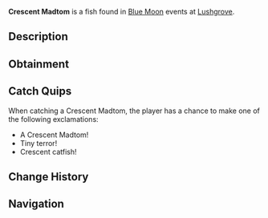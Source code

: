 {{FishInfobox
|image          = Crescent Madtom.png
|rarity         = Rare
|sea            = Second Sea
|location       = [[Blue Moon - Second Sea]]
|sublocation    = 
|sources        = Fishing Rod
|radar_location = 
|prog_speed     = +20
|xp             = 3820
|weather        = Rain
|time           = 
|season         = Winter
|bait           = Lushrooms
|base_weight    = 9
|base_value     = 1425
|weight_range   = 6
|base_chance    = 80
|base_resil     = 50
}}
'''Crescent Madtom''' is a {{Rarity|Rare}} fish found in [[Blue Moon]] events at [[Lushgrove]].

== Description ==
{{Description|A small, feisty fish with glowing eyes, darting through the tides.|Bestiary Entry}}

== Obtainment ==
{{Description|It flails where the rain feeds the water's heart.|Bestiary Hint}}
{{Fish Availability|
Blue Moon/Second Sea
|top_rods      = 
Free Spirit Rod\165061.69\118360.96;
Trident Rod\157512.32\157210.94;
Leviathan's Fang Rod\154833.22\154235.61;
Azure Of Lagoon\153483.5\137576.12;
Training Rod\150803.89\182886.88;
Flimsy Rod\119929.45\120460.78;
Resourceful Rod\102491.29\118886.78;
Fang of the Eclipse\133971.72\151454.73;
Blazebringer Rod\131977.06\151282.67;
Verdant Shear Rod\131394.12\147344.12;
Astralhook Rod\126963.19\18087.83;
No-Life Rod\122351.65\122148.22;
Seraphic Rod\111849.32\111635.31;
Ethereal Prism Rod\110545.56\109847.54;
Challenger's Rod\109670.19\109483.97;
Rod Of The Forgotten Fang\106932.84\106730.61;
Depthseeker Rod\106211.03\106073.6;
Rod Of The Exalted One\105449.39\105138.84;
Avalanche Rod\104600.13\104468.23;
Rod Of The Depths\104590.39\104400.27;
Volcanic Rod\104329.56\104169.15;
Zeus Rod\103911.66\103751.89;
Steady Rod\85838.99\85721.61
|recommended   = Free Spirit Rod
}}

== Catch Quips ==
When catching a Crescent Madtom, the player has a chance to make one of the following exclamations:
* A Crescent Madtom!
* Tiny terror!
* Crescent catfish!

== Change History ==
{{Change History|{{subst:Current Version}}}}

== Navigation ==
{{Fish Navbox|Blue Moon - Second Sea}}
